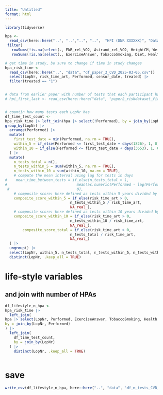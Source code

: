 ```yaml
---
title: "Untitled"
format: html
---
```


```r
library(tidyverse)
```

```r
hpa <- 
  read_csv(here::here("..", "..","..", "..",  "HPI (DNR XXXXXX)", "Data HPI registeruttag 2023", "HPI", "HPI clean", "EEB_hpb_clean_2023-10-16.csv")) %>%
 filter(
   rowSums(!is.na(select(., EkB_rel_VO2, Astrand_rel_VO2, HeightCM, WeightKG, BloodPressureSystolic, BloodPressureDiastolic))) >= 2,
   rowSums(!is.na(select(., ExerciseAnswer, TobaccoSmoking, Diet, Health, StressOverall, SymptomBackNeck))) >= 2 ) 

# get time in study, be sure to change if time in study changes
hpa_risk_time <-
  read_csv(here::here("..", "data", "df_paper_3_CVD_2025-03-05.csv")) |> 
  select(LopNr, risk_time_art, Performed, censor_date, treated) |> 
  filter(treated == "1") 


# data from earlier paper with number of tests that each participant have performed
# hpi_first_last <- read_csv(here::here("data", "paper2_riskdataset_first_last_20240618.csv")) 



```

```r
# countin how many tests each LopNr has
df_time_test_count <-
hpa_risk_time |> left_join(hpa |> select(!Performed), by = join_by(LopNr)) |> 
group_by(LopNr) |>
  arrange(Performed) |>
  mutate(
    first_test_date = min(Performed, na.rm = TRUE),
    within_5 = if_else(Performed <= first_test_date + days(1826), 1, 0),
    within_10 = if_else(Performed <= first_test_date + days(3653), 1, 0),
  ) |>
  mutate(
    n_tests_total = n(),
    n_tests_within_5 = sum(within_5, na.rm = TRUE),
    n_tests_within_10 = sum(within_10, na.rm = TRUE),
    # compute the mean interval using lag for tests in days
#    mean_time_between_tests = if_else(n_tests_total > 1,
#                                mean(as.numeric(Performed - lag(Performed)), na.rm = TRUE),
 #                               0),
    # composite score: here defined as tests within 5 years divided by risk_time_art (if risk_time_art > 0)
    composite_score_within_5 = if_else(risk_time_art > 0,
                              n_tests_within_5 / risk_time_art,
                              NA_real_),
    # composite score: here defined as tests within 10 years divided by risk_time_art (if risk_time_art > 0)
    composite_score_within_10 = if_else(risk_time_art > 0,
                              n_tests_within_10 / risk_time_art,
                              NA_real_),
        composite_score_total = if_else(risk_time_art > 0,
                              n_tests_total / risk_time_art,
                              NA_real_)
  ) |>
  ungroup() |>
  select(LopNr, within_5, n_tests_total, n_tests_within_5, n_tests_within_10, composite_score_within_5, composite_score_within_10, composite_score_total) |> 
  distinct(LopNr, .keep_all = TRUE)


```

# life-style variables
## and join with number of HPAs
```r

df_lifestyle_n_hpa <-
hpa_risk_time |> 
  left_join(
hpa |> select(LopNr, Performed, ExerciseAnswer, TobaccoSmoking, Health, StressOverall, Astrand_rel_VO2, BMI),
by = join_by(LopNr, Performed)
) |> 
  left_join(
    df_time_test_count,
    by = join_by(LopNr)
  ) |> 
    distinct(LopNr, .keep_all = TRUE) 



```

# save

```r
write_csv(df_lifestyle_n_hpa, here::here("..", "data", "df_n_tests_CVD_2025-03-05.csv"))
```

